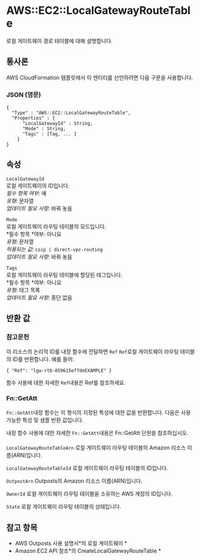 # AWS::EC2::LocalGatewayRouteTable

로컬 게이트웨이 경로 테이블에 대해 설명합니다.

## 통사론

AWS CloudFormation 템플릿에서 이 엔터티를 선언하려면 다음 구문을 사용합니다.

### JSON (영문)

```
{
  "Type" : "AWS::EC2::LocalGatewayRouteTable",
  "Properties" : {
      "LocalGatewayId" : String,
      "Mode" : String,
      "Tags" : [Tag, ... ]
    }
}
```

## 속성

`LocalGatewayId`  
로컬 게이트웨이의 ID입니다.  
_필수 항목 여부_: 예  
_유형_: 문자열  
_업데이트 필요 사항_: 바꿔 놓음

`Mode`  
로컬 게이트웨이 라우팅 테이블의 모드입니다.  
*필수 항목 *여부: 아니요  
_유형_: 문자열  
_허용되는 값_: `coip | direct-vpc-routing`  
_업데이트 필요 사항_: 바꿔 놓음

`Tags`  
로컬 게이트웨이 라우팅 테이블에 할당된 태그입니다.  
*필수 항목 *여부: 아니요  
_유형_: 태그 목록  
_업데이트 필요 사항_: 중단 없음

## 반환 값

### 참고문헌

이 리소스의 논리적 ID를 내장 함수에 전달하면 `Ref` `Ref`로컬 게이트웨이 라우팅 테이블의 ID를 반환합니다. 예를 들어:

`{ "Ref": "lgw-rtb-059615ef7deEXAMPLE" }`

함수 사용에 대한 자세한 `Ref`내용은 Ref를 참조하세요.

### Fn::GetAtt

`Fn::GetAtt`내장 함수는 이 형식의 지정된 특성에 대한 값을 반환합니다. 다음은 사용 가능한 특성 및 샘플 반환 값입니다.

내장 함수 사용에 대한 자세한 `Fn::GetAtt`내용은 Fn::GetAtt 단원을 참조하십시오.

####

`LocalGatewayRouteTableArn` 로컬 게이트웨이 라우팅 테이블의 Amazon 리소스 이름(ARN)입니다.

`LocalGatewayRouteTableId` 로컬 게이트웨이 라우팅 테이블의 ID입니다.

`OutpostArn` Outposts의 Amazon 리소스 이름(ARN)입니다.

`OwnerId` 로컬 게이트웨이 라우팅 테이블을 소유하는 AWS 계정의 ID입니다.

`State` 로컬 게이트웨이 라우팅 테이블의 상태입니다.

## 참고 항목

- AWS Outposts 사용 설명서*의 로컬 게이트웨이 *
- Amazon EC2 API 참조*의 CreateLocalGatewayRouteTable *
